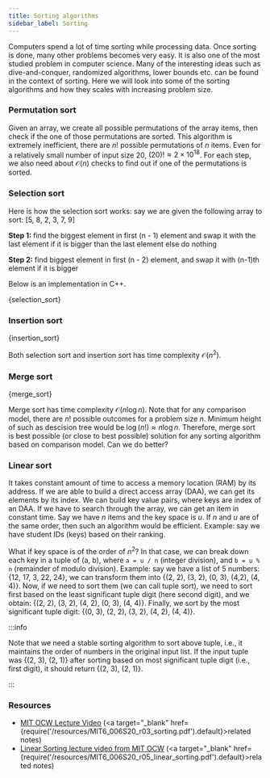 ```yaml
---
title: Sorting algorithms
sidebar_label: Sorting
---
```


Computers spend a lot of time sorting while processing data. Once sorting is
done, many other problems becomes very easy. It is also one of the most studied
problem in computer science. Many of the interesting ideas such as
dive-and-conquer, randomized algorithms, lower bounds etc. can be found in the
context of sorting. Here we will look into some of the sorting algorithms and
how they scales with increasing problem size.

### Permutation sort

Given an array, we create all possible permutations of the array items, then
check if the one of those permutations are sorted. This algorithm is extremely
inefficient, there are $n!$ possible permutations of $n$ items. Even for a
relatively small number of input size 20, $(20)! \approx 2 \times 10^{18}$. For
each step, we also need about $\mathcal{O}(n)$ checks to find out if one of the
permutations is sorted.

### Selection sort

Here is how the selection sort works: say we are given the following array to
sort: [5, 8, 2, 3, 7, 9]

**Step 1:** find the biggest element in first (n - 1) element and swap it with
the last element if it is bigger than the last element else do nothing

**Step 2:** find biggest element in first (n - 2) element, and swap it with
(n-1)th element if it is bigger

Below is an implementation in C++.


<CodeBlock language="cpp" title="src/cpp/misc/selection_sort.cpp" showLineNumbers>{selection_sort}</CodeBlock>

### Insertion sort


<CodeBlock language="cpp" title="src/cpp/misc/insertion_sort.cpp" showLineNumbers>{insertion_sort}</CodeBlock>

Both selection sort and insertion sort has time complexity $\mathcal{O}(n^2)$.

### Merge sort


<CodeBlock language="cpp" title="src/cpp/misc/merge_sort.cpp" showLineNumbers>{merge_sort}</CodeBlock>

Merge sort has time complexity $\mathcal{O}(n \log n)$. Note that for any
comparison model, there are $n!$ possible outcomes for a problem size $n$.
Minimum height of such as descision tree would be $\log(n!) \approx n \log n$.
Therefore, merge sort is best possible (or close to best possible) solution for
any sorting algorithm based on comparison model. Can we do better?

### Linear sort

It takes constant amount of time to access a memory location (RAM) by its
address. If we are able to build a direct access array (DAA), we can get its
elements by its index. We can build key value pairs, where keys are index of an
DAA. If we have to search through the array, we can get an item in constant
time. Say we have $n$ items and the key space is $u$. If $n$ and $u$ are of the
same order, then such an algorithm would be efficient. Example: say we have
student IDs (keys) based on their ranking.

What if key space is of the order of $n^2$? In that case, we can break down each
key in a tuple of (a, b), where `a = u / n` (integer division), and `b = u % n`
(remainder of modulo division). Example: say we have a list of 5 numbers:
{12, 17, 3, 22, 24}, we can transform them into {(2, 2), (3, 2), (0, 3), (4,2),
(4, 4)}. Now, if we need to sort them (we can call tuple sort), we need to sort
first based on the least significant tuple digit (here second digit), and we
obtain: {(2, 2), (3, 2), (4, 2), (0, 3), (4, 4)}. Finally, we sort by the most
significant tuple digit: {(0, 3), (2, 2), (3, 2), (4, 2), (4, 4)}.

:::info

Note that we need a stable sorting algorithm to sort above tuple, i.e., it
maintains the order of numbers in the original input list. If the input tuple
was {(2, 3), (2, 1)} after sorting based on most significant tuple digit (i.e.,
first digit), it should return {(2, 3), (2, 1)}.

:::

### Resources
- [MIT OCW Lecture Video](https://www.youtube.com/watch?v=oS9aPzUNG-s&list=PLUl4u3cNGP63EdVPNLG3ToM6LaEUuStEY&index=4) (<a target="_blank" href={require('/resources/MIT6_006S20_r03_sorting.pdf').default}>related notes</a>)
- [Linear Sorting lecture video from MIT OCW](https://www.youtube.com/watch?v=yndgIDO0zQQ&list=PLUl4u3cNGP63EdVPNLG3ToM6LaEUuStEY&index=7) (<a target="_blank" href={require('/resources/MIT6_006S20_r05_linear_sorting.pdf').default}>related notes</a>)
